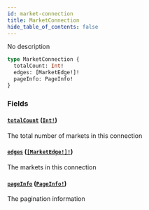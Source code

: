 ```yaml
---
id: market-connection
title: MarketConnection
hide_table_of_contents: false
---
```



No description

```graphql
type MarketConnection {
  totalCount: Int!
  edges: [MarketEdge!]!
  pageInfo: PageInfo!
}
```


### Fields

#### [`totalCount`](#) ([`Int!`](/mainnet/api/graphql/scalars/int))

The total number of markets in this connection


#### [`edges`](#) ([`[MarketEdge!]!`](/mainnet/api/graphql/objects/market-edge))

The markets in this connection


#### [`pageInfo`](#) ([`PageInfo!`](/mainnet/api/graphql/objects/page-info))

The pagination information




